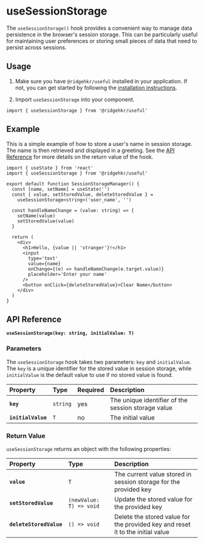 
# useSessionStorage

The `useSessionStorage()` hook provides a convenient way to manage data persistence in the browser's session storage. This can be particularly useful for maintaining user preferences or storing small pieces of data that need to persist across sessions.

## Usage

1. Make sure you have `@ridgehkr/useful` installed in your application. If not, you can get started by following the [installation instructions](/#getting-started).

2. Import `useSessionStorage` into your component.

```tsx
import { useSessionStorage } from '@ridgehkr/useful'
```

## Example

This is a simple example of how to store a user's name in session storage. The name is then retrieved and displayed in a greeting. See the [API Reference](#api-reference) for more details on the return value of the hook.

```tsx /useSessionStorage/ filename="SessionStorageManager.tsx"
import { useState } from 'react'
import { useSessionStorage } from '@ridgehkr/useful'

export default function SessionStorageManager() {
  const [name, setName] = useState('')
  const { value, setStoredValue, deleteStoredValue } =
    useSessionStorage<string>('user_name', '')

  const handleNameChange = (value: string) => {
    setName(value)
    setStoredValue(value)
  }

  return (
    <div>
      <h1>Hello, {value || 'stranger'}!</h1>
      <input
        type='text'
        value={name}
        onChange={(e) => handleNameChange(e.target.value)}
        placeholder='Enter your name'
      />
      <button onClick={deleteStoredValue}>Clear Name</button>
    </div>
  )
}
```

## API Reference

**`useSessionStorage(key: string, initialValue: T)`**

### Parameters

The `useSessionStorage` hook takes two parameters: `key` and `initialValue`. The `key` is a unique identifier for the stored value in session storage, while `initialValue` is the default value to use if no stored value is found.

| Property           | Type     | Required | Description                                        |
| :----------------- | :------- | :------- | :------------------------------------------------- |
| **`key`**          | `string` | yes      | The unique identifier of the session storage value |
| **`initialValue`** | `T`      | no       | The initial value                                  |

### Return Value

`useSessionStorage` returns an object with the following properties:

| Property                | Type                    | Description                                                                    |
| :---------------------- | :---------------------- | :----------------------------------------------------------------------------- |
| **`value`**             | `T`                     | The current value stored in session storage for the provided key               |
| **`setStoredValue`**    | `(newValue: T) => void` | Update the stored value for the provided key                                   |
| **`deleteStoredValue`** | `() => void`            | Delete the stored value for the provided key and reset it to the initial value |
